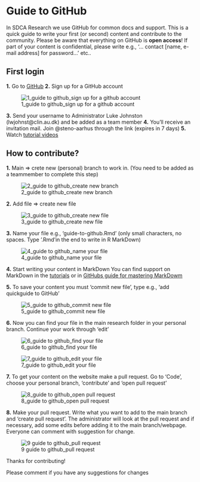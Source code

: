 
# Guide to GitHub

In SDCA Research we use GitHub for common docs and support.  This is a quick guide to write your first (or second) content and contribute to the community. 
Please be aware that everything on GitHub is **open access**! If part of your content is confidential, please write e.g., '… contact [name, e-mail address] for password…' etc..

## First login

**1.** Go to [GitHub](https://github.com/steno-aarhus/research/)
**2.** Sign up for a GitHub account

![1_guide to github_sign up for a github account](https://user-images.githubusercontent.com/118167645/210985002-0f691388-59e8-4c18-826e-68ca42f640f2.png)

**3.** Send your username to Administrator Luke Johnston (lwjohnst@clin.au.dk) and be added as a team member
**4.** You'll receive an invitation mail. Join @steno-aarhus through the link (expires in 7 days)
**5.** Watch [tutorial videos](https://steno-aarhus.github.io/research/CONTRIBUTING.html)



## How to contribute?

**1.** Main => crete new (personal) branch to work in. (You need to be added as a teammember to complete this step)


![2_guide to github_create new branch](https://user-images.githubusercontent.com/118167645/211001659-da746bda-0bc2-4c6a-b206-da2a2fa5d897.png)


**2.** Add file => create new file


![3_guide to github_create new file](https://user-images.githubusercontent.com/118167645/211001691-e00176a5-2f6e-47f2-b2b4-9bfa46472d09.png)


**3.** Name your file e.g., 'guide-to-github.Rmd' (only small characters, no spaces. Type '.Rmd'in the end to write in R MarkDown)


![4_guide to github_name your file](https://user-images.githubusercontent.com/118167645/211001730-615e1252-c675-427a-b3ca-fc8fee188381.png)


**4.** Start writing your content in MarkDown
You can find support on MarkDown in the [tutorials](https://steno-aarhus.github.io/research/CONTRIBUTING.html) or in [GitHubs guide for mastering MarkDowm](https://docs.github.com/en/get-started/writing-on-github/getting-started-with-writing-and-formatting-on-github/basic-writing-and-formatting-syntax)

**5.** To save your content you must 'commit new file', type e.g., 'add quickguide to GitHub'


![5_guide to github_commit new file](https://user-images.githubusercontent.com/118167645/211001765-acd66586-8202-4f2b-b40f-6c51467766f0.png)


**6.** Now you can find your file in the main research folder in your personal branch. Continue your work through 'edit'


![6_guide to github_find your file](https://user-images.githubusercontent.com/118167645/211001808-4dfde38d-4a24-4375-af9c-d9991e8d9b28.png)

![7_guide to github_edit your file](https://user-images.githubusercontent.com/118167645/211001836-61572454-dcd9-492b-8118-5087ca84cc2b.png)


**7.** To get your content on the website make a pull request. Go to 'Code', choose your personal branch, 'contribute' and 'open pull request'

![8_guide to github_open pull request](https://user-images.githubusercontent.com/118167645/211006306-d6b15d97-7e23-408c-8567-577bab603a13.png)

**8.** Make your pull request. Write what you want to add to the main branch and 'create pull request'. 
The administrator will look at the pull request and if necessary, add some edits before adding it to the main branch/webpage. Everyone can comment with suggestion for change. 

![9 guide to github_pull request](https://user-images.githubusercontent.com/118167645/211008495-351be038-e8f5-490e-8abc-682715696cb7.png)



Thanks for contributing!

Please comment if you have any suggestions for changes 
